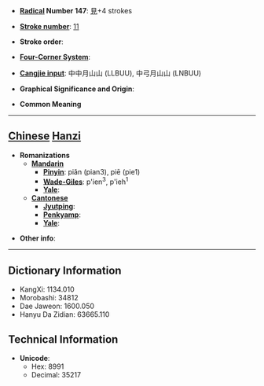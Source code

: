 * '''[[Wiktionary:Chinese radical index| Radical]] Number 147''': [[Wiktionary:Chinese radical index 見|見]]+4 strokes

* '''[[Wiktionary:Chinese total strokes index|Stroke number]]''': [[Wiktionary:Chinese total strokes index 11|11]]

* '''Stroke order''': 

* '''[[Wiktionary:Chinese four corner index|Four-Corner System]]''': 

* '''[[Wiktionary:Chinese Cangjie index|Cangjie input]]''': 中中月山山 (LLBUU), 中弓月山山 (LNBUU)

* '''Graphical Significance and Origin''': 

* '''Common Meaning'''

----

== [[Chinese]] [[Hanzi]] ==

* '''Romanizations'''
** '''[[Mandarin]]'''
*** '''[[Pinyin]]''': piǎn (pian3), piē (pie1)
*** '''[[Wade-Giles]]''': p'ien<sup>3</sup>, p'ieh<sup>1</sup>
*** '''[[Yale]]''': 
** '''[[Cantonese]]'''
*** '''[[Jyutping]]''':
*** '''[[Penkyamp]]''': 
*** '''[[Yale]]''': 

* '''Other info''': 

----

== Dictionary Information ==

* KangXi: 1134.010
* Morobashi: 34812
* Dae Jaweon: 1600.050
* Hanyu Da Zidian: 63665.110

== Technical Information ==

* '''Unicode''':
** Hex: 8991
** Decimal: 35217